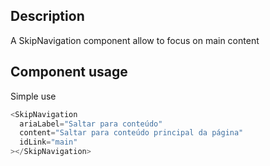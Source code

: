 
<Meta title="Components/Skip Navigation/Skip Navigation Docs" />

<h2>Description</h2>

<p>A SkipNavigation component allow to focus on main content</p>

<h2> Component usage </h2>

<p>Simple use </p>

```js
<SkipNavigation
  ariaLabel="Saltar para conteúdo"
  content="Saltar para conteúdo principal da página"
  idLink="main"
></SkipNavigation>
```
